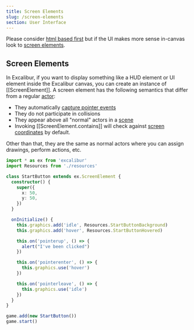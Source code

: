 ```yaml
---
title: Screen Elements
slug: /screen-elements
section: User Interface
---
```


Please consider [html based first](/docs/html) but if the UI makes more sense in-canvas look to [screen elements](#screen-elements).

## Screen Elements

In Excalibur, if you want to display something like a HUD element or UI element inside the Excalibur canvas, you can create an instance of [[ScreenElement]]. A screen element has the following semantics that differ from a regular [actor](/docs/actors):

- They automatically [capture pointer events](/docs/input#actor-pointer-events)
- They do not participate in collisions
- They appear above all "normal" actors in a [scene](/docs/scenes)
- Invoking [[ScreenElement.contains]] will check against [screen coordinates](/docs/engine#screen-coordinates) by default.

Other than that, they are the same as normal actors where you can assign drawings, perform actions, etc.

```ts
import * as ex from 'excalibur'
import Resources from './resources'

class StartButton extends ex.ScreenElement {
  constructor() {
    super({
      x: 50,
      y: 50,
    })
  }

  onInitialize() {
    this.graphics.add('idle', Resources.StartButtonBackground)
    this.graphics.add('hover', Resources.StartButtonHovered)

    this.on('pointerup', () => {
      alert("I've been clicked")
    })

    this.on('pointerenter', () => {
      this.graphics.use('hover')
    })

    this.on('pointerleave', () => {
      this.graphics.use('idle')
    })
  }
}

game.add(new StartButton())
game.start()
```
